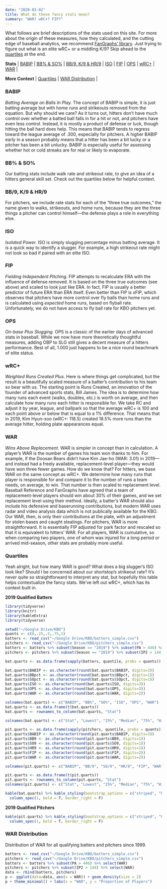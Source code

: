 ```yaml
---
date: "2020-03-02"
title: What do these fancy stats mean?
summary: "WAR? wRC+? FIP?"
---
```

What follows are brief descriptions of the stats used on this site. For more about the origin of these measures, how they calculated, and the cutting edge of baseball analytics, we recommend [FanGraphs' library](https://library.fangraphs.com/). Just trying to figure out what is an elite wRC+ or a middling K/9? Skip ahead to the [quartiles](#quartiles) at the end.

**Stats** | [BABIP](#babip) | [BB% & SO%](#bbso) | [BB/9, K/9 & HR/9](#bbkhr) | [ISO](#iso) | [FIP](#fip) | [OPS](#ops) | [wRC+](#wrc) | [WAR](#war) |

**More Context** | [Quartiles](#quartiles) | [WAR Distribution](#dist) |
 
### BABIP {#babip}
*Batting Average on Balls In Play.* The concept of BABIP is simple, it is just batting average but with home runs and strikeouts removed from the equation. But why should we care? As it turns out, hitters don't have much control over whether a batted ball falls in for a hit or not, and pitchers have even less control. Instead, it is mostly a product of defense or luck, though hitting the ball hard does help. This means that BABIP tends to regress toward the league average of .300, especially for pitchers. A higher BABIP early in a season probably means that a hitter has been a bit lucky or a pitcher has been a bit unlucky. BABIP is especially useful for assessing whether hot or cold streaks are for real or likely to evaporate.

### BB% & SO% {#bbso}
Our batting stats include walk rate and strikeout rate, to give an idea of a hitters general skill set. Check out the quartiles below for helpful context. 

### BB/9, K/9 & HR/9 {#bbkhr}
For pitchers, we include rate stats for each of the "three true outcomes," the name given to walks, strikeouts, and home runs, because they are the three things a pitcher can control himself—the defense plays a role in everything else.

### ISO {#iso}
*Isolated Power.* ISO is simply slugging percentage minus batting average. It is a quick way to identify a slugger. For example, a high strikeout rate might not look so bad if paired with an elite ISO.

### FIP {#fip}
*Fielding Independent Pitching.* FIP attempts to recalculate ERA with the influence of defense removed. It is based on the three true outcomes (see above) and scaled to look just like ERA. In fact, FIP is usually a better predictor of future ERA than ERA itself. Even better than FIP is xFIP, which observes that pitchers have more control over fly balls than home runs and is calculated using *expected* home runs, based on flyball rate. Unfortunately, we do not have access to fly ball rate for KBO pitchers yet.

### OPS {#ops}
*On-base Plus Slugging.* OPS is a classic of the earlier days of advanced stats in baseball. While we now have more theoretically thoughtful measures, adding OBP to SLG still gives a decent measure of a hitters performance. Best of all, 1.000 just happens to be a nice round beachmark of elite status. 

### wRC+ {#wrc}
*Weighted Runs Created Plus*. Here is where things get complicated, but the result is a beautifully scaled measure of a batter's contribution to his team so bear with us. The starting point is Runs Created, an innovation of the founder of advanced sports stats, Bill James. The idea is to determine how many runs each event (walks, doubles, etc.) is worth on average, and then calculate how many runs each hitter is responsible for. We take RC and adjust it by year, league, and ballpark so that the average wRC+ is 100 and each point above or below that is equal to a 1% difference. That means that in 2019, Kim Hyun-soo (wRC+: 118.5) created 18.5% more runs than the average hitter, holding plate appearances equal.

### WAR {#war}
*Wins Above Replacement*. WAR is simpler in concept than in calculation. A player's WAR is the number of games his team won thanks to him. For example, if the Doosan Bears didn't have Kim Jae-ho (WAR: 3.01) in 2019—and instead had a freely available, replacement-level player—they would have won three fewer games. How do we know that? For hitters, we base WAR on the same concept as wRC+. We determine how many runs that player is responsible for and compare it to the number of runs a team needs, on average, to win. That number is then scaled to replacement level. Baseball Reference and FanGraphs have agreed that a team of replacement-level players should win about 30% of their games, and we set replacement level using their method. Ideally, a batter's WAR should also include his defensive and baserunning contributions, but modern WAR uses radar and video analysis data which is not publically available for the KBO. Our WAR, then, is only their contributions at the plate, with an adjustment for stolen bases and caught stealings. For pitchers, WAR is more straightforward. It is essentially FIP adjusted for park factor and rescaled so that it is equivalent to hitters' WAR. For all players, WAR is cumulative, so when comparing two players, one of whom was injured for a long period or arrived mid-season, other stats are probably more useful.

### Quartiles {#quartiles}

Yeah alright, but how many WAR is good? What does a big slugger's ISO look like? Should I be concerned about our shortstop's strikeout rate? It's never quite so straightforward to interpret any stat, but hopefully this table helps contextualize the fancy stats. We've left out wRC+, which has its context built in.

**2019 Qualified Batters**
```r
library(tidyverse)
library(knitr)
library(kableExtra)
library(tidyverse)

setwd("~/Google Drive/KBO")
quants <- c(0,.25,.5,.75,1)
batters <- read_csv("~/Google Drive/KBO/batters_simple.csv")
pitchers <- read_csv("~/Google Drive/KBO/pitchers_simple.csv")
batters <- batters %>% subset(Season == "2019") %>% subset(PA > 446) %>% select(BABIP, BBpct, SOpct, ISO, OPS, WAR)
pitchers <- pitchers %>% subset(Season == "2019") %>% subset(IP2 > 144) %>% select(BABIP, BB9, SO9, HR9, FIP, WAR)

bat.quarts <- as.data.frame(sapply(batters, quantile, probs = quants))

bat.quarts$BABIP <- as.character(round(bat.quarts$BABIP, digits=3))
bat.quarts$BBpct <- as.character(round(bat.quarts$BBpct, digits=1))
bat.quarts$SOpct <- as.character(round(bat.quarts$SOpct, digits=1))
bat.quarts$ISO <- as.character(round(bat.quarts$ISO, digits=3))
bat.quarts$OPS <- as.character(round(bat.quarts$OPS, digits=3))
bat.quarts$WAR <- as.character(round(bat.quarts$WAR, digits=2))

colnames(bat.quarts) <- c("BABIP", "BB%", "SO%", "ISO", "OPS", "WAR")
bat.quarts <- as.data.frame(t(bat.quarts))
bat.quarts <- rownames_to_column(bat.quarts, "Stat")

colnames(bat.quarts) <- c("Stat", "Lowest", "25%", "Median", "75%", "Highest")

pit.quarts <- as.data.frame(sapply(pitchers, quantile, probs = quants))
pit.quarts$BABIP <- as.character(round(pit.quarts$BABIP, digits=3))
pit.quarts$BB9 <- as.character(round(pit.quarts$BB9, digits=1))
pit.quarts$SO9 <- as.character(round(pit.quarts$SO9, digits=1))
pit.quarts$HR9 <- as.character(round(pit.quarts$HR9, digits=1))
pit.quarts$FIP <- as.character(round(pit.quarts$FIP, digits=2))
pit.quarts$WAR <- as.character(round(pit.quarts$WAR, digits=2))

colnames(pit.quarts) <- c("BABIP", "BB/9", "SO/9", "HR/9", "FIP", "WAR")

pit.quarts <- as.data.frame(t(pit.quarts))
pit.quarts <- rownames_to_column(pit.quarts, "Stat")
colnames(pit.quarts) <- c("Stat", "Lowest", "25%", "Median", "75%", "Highest")

kable(bat.quarts) %>% kable_styling(bootstrap_options = c("striped", "hover"), fixed_thead = T) %>%
  column_spec(1, bold = T, border_right = F)
```

**2019 Qualified Pitchers**
```r
kable(pit.quarts) %>% kable_styling(bootstrap_options = c("striped", "hover"), fixed_thead = T) %>%
  column_spec(1, bold = T, border_right = F)
```

### WAR Distribution {#dist}

Distribution of WAR for all qualifying batters and pitchers since 1999.
```r
batters <- read_csv("~/Google Drive/KBO/batters_simple.csv")
pitchers <- read_csv("~/Google Drive/KBO/pitchers_simple.csv")
batters <- batters %>% subset(PA > 446) %>% select(WAR)
pitchers <- pitchers %>% subset(IP2 > 144) %>% select(WAR)
data <- rbind(batters, pitchers)
p <- ggplot(data=data, aes(x = WAR)) + geom_density(size = 2)
p + theme_minimal() + labs(x = "WAR", y = "Proportion of Players")
```
